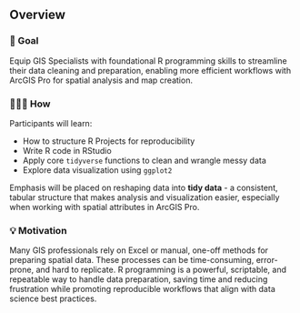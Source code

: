## Overview {.unnumbered}

### 🌟 Goal
Equip GIS Specialists with foundational R programming skills to streamline their data cleaning and preparation, enabling more efficient workflows with ArcGIS Pro for spatial analysis and map creation.

### 👩🏽‍💻 How
Participants will learn:

- How to structure R Projects for reproducibility
- Write R code in RStudio
- Apply core `tidyverse` functions to clean and wrangle messy data
- Explore data visualization using `ggplot2`

Emphasis will be placed on reshaping data into **tidy data** - a consistent, tabular structure that makes analysis and visualization easier, especially when working with spatial attributes in ArcGIS Pro.

### 💡 Motivation
Many GIS professionals rely on Excel or manual, one-off methods for preparing spatial data. These processes can be time-consuming, error-prone, and hard to replicate. R programming is a powerful, scriptable, and repeatable way to handle data preparation, saving time and reducing frustration while promoting reproducible workflows that align with data science best practices.